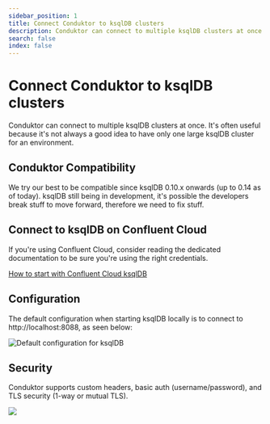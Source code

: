 ```yaml
---
sidebar_position: 1
title: Connect Conduktor to ksqlDB clusters
description: Conduktor can connect to multiple ksqlDB clusters at once.
search: false
index: false
---
```


# Connect Conduktor to ksqlDB clusters

Conduktor can connect to multiple ksqlDB clusters at once. It's often useful because it's not always a good idea to have only one large ksqlDB cluster for an environment.

## Conduktor Compatibility

We try our best to be compatible since ksqlDB 0.10.x onwards \(up to 0.14 as of today\). ksqlDB still being in development, it's possible the developers break stuff to move forward, therefore we need to fix stuff.

## Connect to ksqlDB on Confluent Cloud

If you're using Confluent Cloud, consider reading the dedicated documentation to be sure you're using the right credentials.

[How to start with Confluent Cloud ksqlDB](/desktop/features/ksqldb/how-to-start-with-confluent-cloud-ksqldb)

## Configuration

The default configuration when starting ksqlDB locally is to connect to http://localhost:8088, as seen below:

![Default configuration for ksqlDB](../../assets/screenshot-2021-02-02-at-22.01.40.png)

## Security

Conduktor supports custom headers, basic auth \(username/password\), and TLS security \(1-way or mutual TLS\).

![](../../assets/screenshot-2021-02-02-at-22.05.32.png)
